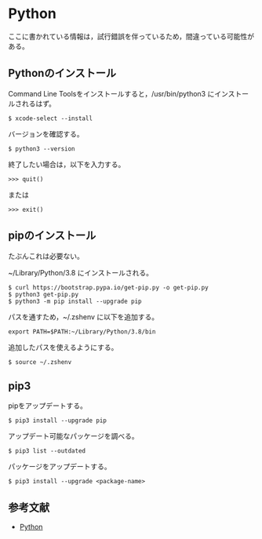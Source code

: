 # Python {#Python}

ここに書かれている情報は，試行錯誤を伴っているため，間違っている可能性がある。


## Pythonのインストール

Command Line Toolsをインストールすると，/usr/bin/python3 にインストールされるはず。
```
$ xcode-select --install
```

バージョンを確認する。
```
$ python3 --version
```

終了したい場合は，以下を入力する。
```
>>> quit()
```
または
```
>>> exit()
```


## pipのインストール

たぶんこれは必要ない。

~/Library/Python/3.8 にインストールされる。
```
$ curl https://bootstrap.pypa.io/get-pip.py -o get-pip.py
$ python3 get-pip.py
$ python3 -m pip install --upgrade pip
```

パスを通すため，~/.zshenv に以下を追加する。
```
export PATH=$PATH:~/Library/Python/3.8/bin
```

追加したパスを使えるようにする。
```
$ source ~/.zshenv
```

## pip3

pipをアップデートする。
```
$ pip3 install --upgrade pip
```

アップデート可能なパッケージを調べる。
```
$ pip3 list --outdated
```

パッケージをアップデートする。
```
$ pip3 install --upgrade <package-name>
```


## 参考文献

- [Python](https://okumuralab.org/~okumura/python/)

